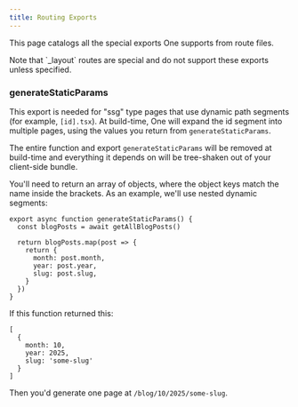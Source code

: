 ```yaml
---
title: Routing Exports
---
```


This page catalogs all the special exports One supports from route files.

<Notice>
  Note that `_layout` routes are special and do not support these exports unless specified.
</Notice>

### generateStaticParams

This export is needed for "ssg" type pages that use dynamic path segments (for example, `[id].tsx`). At build-time, One will expand the id segment into multiple pages, using the values you return from `generateStaticParams`.

The entire function and export `generateStaticParams` will be removed at build-time and everything it depends on will be tree-shaken out of your client-side bundle.

You'll need to return an array of objects, where the object keys match the name inside the brackets. As an example, we'll use nested dynamic segments:

```tsx fileName=app/blog/[month]/[year]/[slug]+ssg.tsx
export async function generateStaticParams() {
  const blogPosts = await getAllBlogPosts()

  return blogPosts.map(post => {
    return {
      month: post.month,
      year: post.year,
      slug: post.slug,
    }
  })
}
```

If this function returned this:

```tsx
[
  {
    month: 10,
    year: 2025,
    slug: 'some-slug'
  }
]
```

Then you'd generate one page at `/blog/10/2025/some-slug`.
